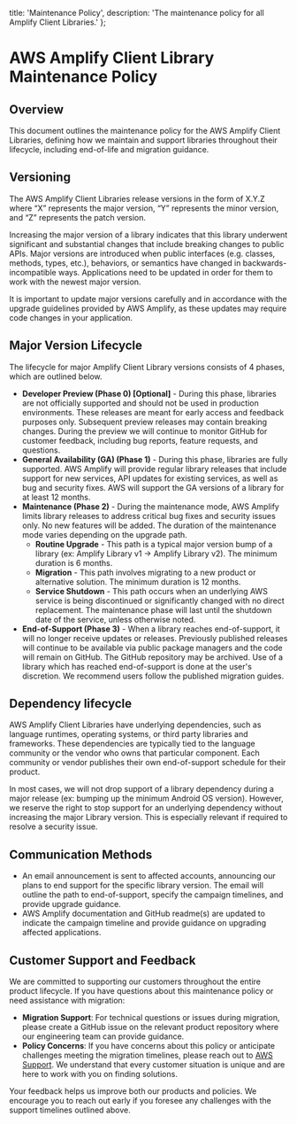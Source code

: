   title: 'Maintenance Policy',
  description: 'The maintenance policy for all Amplify Client Libraries.'
};

# AWS Amplify Client Library Maintenance Policy

## Overview

This document outlines the maintenance policy for the AWS Amplify Client Libraries, defining how we maintain and support libraries throughout their lifecycle, including end-of-life and migration guidance.

## Versioning

The AWS Amplify Client Libraries release versions in the form of X.Y.Z where “X” represents the major version, “Y” represents the minor version, and “Z” represents the patch version.

Increasing the major version of a library indicates that this library underwent significant and substantial changes that include breaking changes to public APIs. Major versions are introduced when public interfaces (e.g. classes, methods, types, etc.), behaviors, or semantics have changed in backwards-incompatible ways. Applications need to be updated in order for them to work with the newest major version.

It is important to update major versions carefully and in accordance with the upgrade guidelines provided by AWS Amplify, as these updates may require code changes in your application.

## Major Version Lifecycle

The lifecycle for major Amplify Client Library versions consists of 4 phases, which are outlined below.

* **Developer Preview (Phase 0) [Optional]** - During this phase, libraries are not officially supported and should not be used in production environments. These releases are meant for early access and feedback purposes only. Subsequent preview releases may contain breaking changes. During the preview we will continue to monitor GitHub for customer feedback, including bug reports, feature requests, and questions.
* **General Availability (GA) (Phase 1)** - During this phase, libraries are fully supported. AWS Amplify will provide regular library releases that include support for new services, API updates for existing services, as well as bug and security fixes. AWS will support the GA versions of a library for at least 12 months.
* **Maintenance (Phase 2)** - During the maintenance mode, AWS Amplify limits library releases to address critical bug fixes and security issues only. No new features will be added. The duration of the maintenance mode varies depending on the upgrade path.
    * **Routine Upgrade** - This path is a typical major version bump of a library (ex: Amplify Library v1 → Amplify Library v2). The minimum duration is 6 months.
    * **Migration** - This path involves migrating to a new product or alternative solution. The minimum duration is 12 months.
    * **Service Shutdown** - This path occurs when an underlying AWS service is being discontinued or significantly changed with no direct replacement. The maintenance phase will last until the shutdown date of the service, unless otherwise noted.
* **End-of-Support (Phase 3)** - When a library reaches end-of-support, it will no longer receive updates or releases. Previously published releases will continue to be available via public package managers and the code will remain on GitHub. The GitHub repository may be archived. Use of a library which has reached end-of-support is done at the user's discretion. We recommend users follow the published migration guides.

## Dependency lifecycle

AWS Amplify Client Libraries have underlying dependencies, such as language runtimes, operating systems, or third party libraries and frameworks. These dependencies are typically tied to the language community or the vendor who owns that particular component. Each community or vendor publishes their own end-of-support schedule for their product.

In most cases, we will not drop support of a library dependency during a major release (ex: bumping up the minimum Android OS version). However, we reserve the right to stop support for an underlying dependency without increasing the major Library version. This is especially relevant if required to resolve a security issue.

## Communication Methods

* An email announcement is sent to affected accounts, announcing our plans to end support for the specific library version. The email will outline the path to end-of-support, specify the campaign timelines, and provide upgrade guidance.
* AWS Amplify documentation and GitHub readme(s) are updated to indicate the campaign timeline and provide guidance on upgrading affected applications.

## Customer Support and Feedback

We are committed to supporting our customers throughout the entire product lifecycle. If you have questions about this maintenance policy or need assistance with migration:

* **Migration Support**: For technical questions or issues during migration, please create a GitHub issue on the relevant product repository where our engineering team can provide guidance.
* **Policy Concerns**: If you have concerns about this policy or anticipate challenges meeting the migration timelines, please reach out to [AWS Support](http://aws.amazon.com/support). We understand that every customer situation is unique and are here to work with you on finding solutions.

Your feedback helps us improve both our products and policies. We encourage you to reach out early if you foresee any challenges with the support timelines outlined above.

